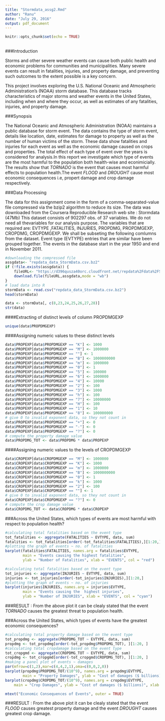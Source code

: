 ---
title: "Stormdata_assg2.Rmd"
author: "Ranu"
date: "July 29, 2016"
output: pdf_document
---

```{r setup, include=FALSE}
knitr::opts_chunk$set(echo = TRUE)
```

##

###Introduction

Storms and other severe weather events can cause both public health and economic problems for communities and municipalities. Many severe events can result in fatalities, injuries, and property damage, and preventing such outcomes to the extent possible is a key concern.

This project involves exploring the U.S. National Oceanic and Atmospheric Administration's (NOAA) storm database. This database tracks characteristics of major storms and weather events in the United States, including when and where they occur, as well as estimates of any fatalities, injuries, and property damage.

###Synopsis

The National Oceanic and Atmospheric Administration (NOAA) maintains a public database for storm event. The data contains the type of storm event, details like location, date, estimates for damage to property as well as the number of human victims of the storm.  These data show fatalities and injuries for each event as well as the economic damage caused on crops and properties. The total effect of each type of event over the years is considered for analysis.In this report we investigate which type of events are the most harmful to the population both health-wise and econimicially. The results show that *TORNADO* is the event that causes most harmful effects to population health.The event *FLOOD* and *DROUGHT* cause most economic consequences i.e, propert damage and crop damage respectively.




###Data Processing

The data for this assignment come in the form of a comma-separated-value file compressed via the bzip2 algorithm to reduce its size. The data was downloaded from the Coursera Reproducible Research web site : Stormdata (47Mb)
This dataset consists of 902297 obs. of  37 variables. We do not need all thevariables for our analysis purpose. The variables that are required are: EVTYPE ,FATALITIES, INJURIES, PROPDMG, PROPDMGEXP, CROPDMG, CROPDMGEXP. We shall be subseting the following comlumns from the dataset.
Event type (EVTYPE) entries that are similar have been grouped together.
The events in the database start in the year 1950 and end in November 2011. 
```{r cache=TRUE}
#downloading the compressed file 
assgdata<- "repdata_data_StormData.csv.bz2"
if (!file.exists(assgdata)) {
    fileURL<- "https://d396qusza40orc.cloudfront.net/repdata%2Fdata%2FStormData.csv.bz2"
    download.file(fileURL,assgdata,mode = "wb")
}
# load data into R
stormData <- read.csv("repdata_data_StormData.csv.bz2")
head(stormData)
```

```{r}
data <- stormData[, c(8,23,24,25,26,27,28)]
str(data)
```

####Extracting of distinct levels of column PROPDMGEXP
```{r}
unique(data$PROPDMGEXP)
```
####Assigning numeric values to these distinct levels
```{r}
data$PROPEXP[data$PROPDMGEXP == "K"] <- 1000
data$PROPEXP[data$PROPDMGEXP == "M"] <- 1000000
data$PROPEXP[data$PROPDMGEXP == ""] <- 1
data$PROPEXP[data$PROPDMGEXP == "B"] <- 1000000000
data$PROPEXP[data$PROPDMGEXP == "m"] <- 1000000
data$PROPEXP[data$PROPDMGEXP == "0"] <- 1
data$PROPEXP[data$PROPDMGEXP == "5"] <- 100000
data$PROPEXP[data$PROPDMGEXP == "6"] <- 1000000
data$PROPEXP[data$PROPDMGEXP == "4"] <- 10000
data$PROPEXP[data$PROPDMGEXP == "2"] <- 100
data$PROPEXP[data$PROPDMGEXP == "3"] <- 1000
data$PROPEXP[data$PROPDMGEXP == "h"] <- 100
data$PROPEXP[data$PROPDMGEXP == "7"] <- 10000000
data$PROPEXP[data$PROPDMGEXP == "H"] <- 100
data$PROPEXP[data$PROPDMGEXP == "1"] <- 10
data$PROPEXP[data$PROPDMGEXP == "8"] <- 100000000
# give 0 to invalid exponent data, so they not count in
data$PROPEXP[data$PROPDMGEXP == "+"] <- 0
data$PROPEXP[data$PROPDMGEXP == "-"] <- 0
data$PROPEXP[data$PROPDMGEXP == "?"] <- 0
# compute the property damage value
data$PROPDMG_TOT <- data$PROPDMG * data$PROPEXP
```
####Assigning numeric values to the levels of CROPDMGEXP
```{r}
data$CROPEXP[data$CROPDMGEXP == "M"] <- 1000000
data$CROPEXP[data$CROPDMGEXP == "K"] <- 1000
data$CROPEXP[data$CROPDMGEXP == "m"] <- 1000000
data$CROPEXP[data$CROPDMGEXP == "B"] <- 1000000000
data$CROPEXP[data$CROPDMGEXP == "0"] <- 1
data$CROPEXP[data$CROPDMGEXP == "k"] <- 1000
data$CROPEXP[data$CROPDMGEXP == "2"] <- 100
data$CROPEXP[data$CROPDMGEXP == ""] <- 1
# give 0 to invalid exponent data, so they not count in
data$CROPEXP[data$CROPDMGEXP == "?"] <- 0
# compute the crop damage value
data$CROPDMG_TOT <- data$CROPDMG * data$CROPEXP
```
###Across the United States, which types of events are most harmful with respect to population health?
```{r}
#calculating total fatalities based on the event type
tot_fatalities <- aggregate(FATALITIES ~ EVTYPE, data, sum)
fatalities <- tot_fatalities[order(-tot_fatalities$FATALITIES),][1:20,]
#plotting the graph of events ~ no. of fatalities
barplot(fatalities$FATALITIES, names.arg = fatalities$EVTYPE, 
        main = "Events causing the highest fatalities", 
        ylab = "Number of Fatalities", xlab = "EVENTS", col = "red")
```

```{r}
#calculating total fatalities based on the event type
tot_injuries <- aggregate(INJURIES ~ EVTYPE, data, sum)
injuries <- tot_injuries[order(-tot_injuries$INJURIES),][1:20,]
#plotting the graph of events ~ no. of injuries
barplot(injuries$INJURIES, names.arg = injuries$EVTYPE, 
        main = "Events causing the  highest injuries", 
        ylab = "Number of INJURIES", xlab = "EVENTS", col = "cyan")
```

###RESULT :
From the above plot it can be clealy stated that the event *TORNADO* causes the greatest threat to population health.


###Across the United States, which types of events have the greatest economic consequences?

```{r}
#calculating total property damage based on the event type
tot_propdmg <- aggregate(PROPDMG_TOT ~ EVTYPE, data, sum)
propdmg <- tot_propdmg[order(-tot_propdmg$PROPDMG_TOT), ][1:20, ]
#calculating total cropdamage based on the event type
tot_cropgmd <- aggregate(CROPDMG_TOT ~ EVTYPE, data, sum)
cropdmg <- tot_cropgmd[order(-tot_cropgmd$CROPDMG_TOT), ][1:20, ]
#making a panel plot of events ~ damages
par(mfrow=c(1,2),mar=c(4,4,2,1),oma=c(0,0,2,0))
barplot(propdmg$PROPDMG_TOT/(10^9), names.arg = propdmg$EVTYPE, 
        main = "Property Damages", ylab = "Cost of damages ($ billions)", xlab = "EVENTS", density = 20, col = "green")
barplot(cropdmg$CROPDMG_TOT/(10^9), names.arg = cropdmg$EVTYPE, 
    main = "Crop Damages", ylab = "Cost of damages ($ billions)", xlab = "EVENTS", density = 20, col = "green")

mtext("Economic Consequences of Events", outer = TRUE)
```

###RESULT :
From the above plot it can be clealy stated that the event *FLOOD* causes greatest property damage and the event *DROUGHT* causes greatest crop damage.
